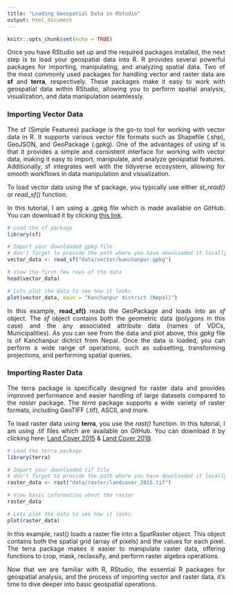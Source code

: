 ```yaml
---
title: "Loading Geospatial Data in RStudio"
output: html_document
---
```


```r
knitr::opts_chunk$set(echo = TRUE)
```

<style> p { text-align: justify; } </style>

Once you have RStudio set up and the required packages installed, the next step is to load your geospatial data into R. R provides several powerful packages for importing, manipulating, and analyzing spatial data. Two of the most commonly used packages for handling vector and raster data are **sf** and **terra**, respectively. These packages make it easy to work with geospatial data within RStudio, allowing you to perform spatial analysis, visualization, and data manipulation seamlessly.

### **Importing Vector Data**

The sf (Simple Features) package is the go-to tool for working with vector data in R. It supports various vector file formats such as Shapefile (.shp), GeoJSON, and GeoPackage (.gpkg). One of the advantages of using sf is that it provides a simple and consistent interface for working with vector data, making it easy to import, manipulate, and analyze geospatial features. Additionally, sf integrates well with the tidyverse ecosystem, allowing for smooth workflows in data manipulation and visualization.

To load vector data using the sf package, you typically use either _st_read()_ or _read_sf()_ function.

In this tutorial, I am using a .gpkg file which is made available on GitHub. You can download it by clicking [this link](https://github.com/deltares-desirmed/nbs-workflow/raw/refs/heads/master/data/vector/kanchanpur.gpkg).

```r

# Load the sf package
library(sf)

# Import your downloaded gpkg file
# don't forget to provide the path where you have downloaded it locally
vector_data <- read_sf("data/vector/kanchanpur.gpkg")

# View the first few rows of the data
head(vector_data)

# Lets plot the data to see how it looks
plot(vector_data, main = "Kanchanpur district (Nepal)")
```

In this example, **read_sf()** reads the GeoPackage and loads into an _sf_ object. The _sf_ object contains both the geometric data (polygons in this case) and the any associated attribute data (names of VDCs, Municipalities). As you can see from the data and plot above, this _gpkg_ file is of Kanchanpur dictrict from Nepal. Once the data is loaded, you can perform a wide range of operations, such as subsetting, transforming projections, and performing spatial queries.

### **Importing Raster Data**

The terra package is specifically designed for raster data and provides improved performance and easier handling of large datasets compared to the _raster_ package. The _terra_ package supports a wide variety of raster formats, including GeoTIFF (.tif), ASCII, and more.

To load raster data using **terra**, you use the _rast()_ function. In this tutorial, I am using .tif files which are available on GitHub. You can download it by clicking here: [Land Cover 2015](https://github.com/deltares-desirmed/nbs-workflow/raw/refs/heads/master/data/raster/landcover_2015.tif) & [Land Cover 2019](https://github.com/deltares-desirmed/nbs-workflow/raw/refs/heads/master/data/raster/landcover_2019.tif).

```r

# Load the terra package
library(terra)

# Import your downloaded tif file
# don't forget to provide the path where you have downloaded it locally
raster_data <- rast("data/raster/landcover_2015.tif")

# View basic information about the raster
raster_data

# Lets plot the data to see how it looks
plot(raster_data)
```

In this example, rast() loads a raster file into a SpatRaster object. This object contains both the spatial grid (array of pixels) and the values for each pixel. The terra package makes it easier to manipulate raster data, offering functions to crop, mask, reclassify, and perform raster algebra operations.

Now that we are familiar with R, RStudio, the essential R packages for geospatial analysis, and the process of importing vector and raster data, it's time to dive deeper into basic geospatial operations.



